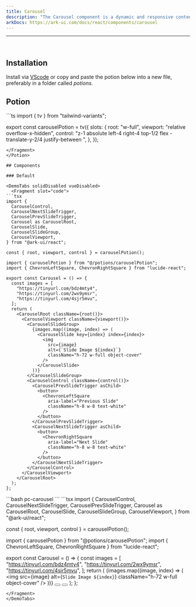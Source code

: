 ```yaml
---
title: Carousel
description: "The Carousel component is a dynamic and responsive content display tool for your applications. It provides support for various configurations, including slide alignment, text direction, and slide orientation."
arkDocs: https://ark-ui.com/docs/react/components/carousel
---
```


---


<div class="p-4 w-full flex justify-center items-center bg-surface-2 rounded-md">
    <div className="flex items-center w-full h-72">
      <Carousel client:load/>
    </div>
</div>

<br />

## Installation

Install via [VScode](/docs/getting-started/vsc) or copy and paste the potion below into a new file, preferably in a folder called *potions*.

## Potion

<Potion>
<Fragment slot="contentSlot">
```ts
import { tv } from "tailwind-variants";

export const carouselPotion = tv({
  slots: {
    root: "w-full",
    viewport: "relative overflow-x-hidden",
    control:
      "z-1  absolute left-4 right-4 top-1/2 flex -translate-y-2/4 justify-between	",
  },
});

```
</Fragment>
</Potion>

## Components 

### Default

<DemoTabs solidDisabled vueDisabled>
  <Fragment slot="code">
```tsx
import {
  CarouselControl,
  CarouselNextSlideTrigger,
  CarouselPrevSlideTrigger,
  Carousel as CarouselRoot,
  CarouselSlide,
  CarouselSlideGroup,
  CarouselViewport,
} from "@ark-ui/react";

const { root, viewport, control } = carouselPotion();

import { carouselPotion } from "@/potions/carouselPotion";
import { ChevronLeftSquare, ChevronRightSquare } from "lucide-react";

export const Carousel = () => {
  const images = [
    "https://tinyurl.com/bdz4mty4",
    "https://tinyurl.com/2wx9ymsr",
    "https://tinyurl.com/4sjr5mvu",
  ];
  return (
    <CarouselRoot className={root()}>
      <CarouselViewport className={viewport()}>
        <CarouselSlideGroup>
          {images.map((image, index) => (
            <CarouselSlide key={index} index={index}>
              <img
                src={image}
                alt={`Slide Image ${index}`}
                className="h-72 w-full object-cover"
              />
            </CarouselSlide>
          ))}
        </CarouselSlideGroup>
        <CarouselControl className={control()}>
          <CarouselPrevSlideTrigger asChild>
            <button>
              <ChevronLeftSquare
                aria-label="Previous Slide"
                className="h-8 w-8 text-white"
              />
            </button>
          </CarouselPrevSlideTrigger>
          <CarouselNextSlideTrigger asChild>
            <button>
              <ChevronRightSquare
                aria-label="Next Slide"
                className="h-8 w-8 text-white"
              />
            </button>
          </CarouselNextSlideTrigger>
        </CarouselControl>
      </CarouselViewport>
    </CarouselRoot>
  );
};

```

</Fragment>

<Fragment slot="vsc">
```bash
pc-carousel
```
</Fragment>
<Fragment slot='react'>
```tsx
import {
  CarouselControl,
  CarouselNextSlideTrigger,
  CarouselPrevSlideTrigger,
  Carousel as CarouselRoot,
  CarouselSlide,
  CarouselSlideGroup,
  CarouselViewport,
} from "@ark-ui/react";

const { root, viewport, control } = carouselPotion();

import { carouselPotion } from "@potions/carouselPotion";
import { ChevronLeftSquare, ChevronRightSquare } from "lucide-react";

export const Carousel = () => {
  const images = [
    "https://tinyurl.com/bdz4mty4",
    "https://tinyurl.com/2wx9ymsr",
    "https://tinyurl.com/4sjr5mvu",
  ];
  return (
    <CarouselRoot className={root()}>
      <CarouselViewport className={viewport()}>
        <CarouselSlideGroup>
          {images.map((image, index) => (
            <CarouselSlide key={index} index={index}>
              <img
                src={image}
                alt={`Slide Image ${index}`}
                className="h-72 w-full object-cover"
              />
            </CarouselSlide>
          ))}
        </CarouselSlideGroup>
        <CarouselControl className={control()}>
          <CarouselPrevSlideTrigger asChild>
            <button>
              <ChevronLeftSquare
                aria-label="Previous Slide"
                className="h-8 w-8 text-white"
              />
            </button>
          </CarouselPrevSlideTrigger>
          <CarouselNextSlideTrigger asChild>
            <button>
              <ChevronRightSquare
                aria-label="Next Slide"
                className="h-8 w-8 text-white"
              />
            </button>
          </CarouselNextSlideTrigger>
        </CarouselControl>
      </CarouselViewport>
    </CarouselRoot>
  );
};
```
</Fragment>
</DemoTabs>
